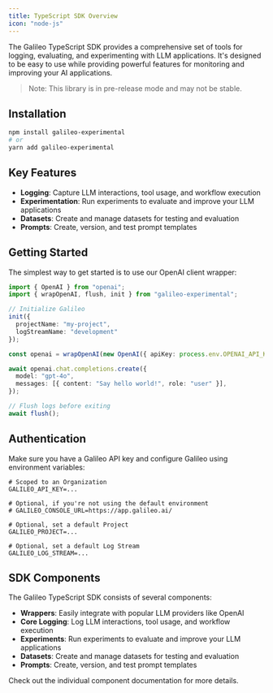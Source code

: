```yaml
---
title: TypeScript SDK Overview
icon: "node-js"
---
```


The Galileo TypeScript SDK provides a comprehensive set of tools for logging, evaluating, and experimenting with LLM applications. It's designed to be easy to use while providing powerful features for monitoring and improving your AI applications.

> Note: This library is in pre-release mode and may not be stable.

## Installation

```bash
npm install galileo-experimental
# or
yarn add galileo-experimental
```

## Key Features

- **Logging**: Capture LLM interactions, tool usage, and workflow execution
- **Experimentation**: Run experiments to evaluate and improve your LLM applications
- **Datasets**: Create and manage datasets for testing and evaluation
- **Prompts**: Create, version, and test prompt templates

## Getting Started

The simplest way to get started is to use our OpenAI client wrapper:

```typescript
import { OpenAI } from "openai";
import { wrapOpenAI, flush, init } from "galileo-experimental";

// Initialize Galileo
init({
  projectName: "my-project",
  logStreamName: "development"
});

const openai = wrapOpenAI(new OpenAI({ apiKey: process.env.OPENAI_API_KEY }));

await openai.chat.completions.create({
  model: "gpt-4o",
  messages: [{ content: "Say hello world!", role: "user" }],
});

// Flush logs before exiting
await flush();
```

## Authentication

Make sure you have a Galileo API key and configure Galileo using environment variables:

```.env
# Scoped to an Organization
GALILEO_API_KEY=...

# Optional, if you're not using the default environment
# GALILEO_CONSOLE_URL=https://app.galileo.ai/

# Optional, set a default Project
GALILEO_PROJECT=...

# Optional, set a default Log Stream
GALILEO_LOG_STREAM=...
```

## SDK Components

The Galileo TypeScript SDK consists of several components:

- **Wrappers**: Easily integrate with popular LLM providers like OpenAI
- **Core Logging**: Log LLM interactions, tool usage, and workflow execution
- **Experiments**: Run experiments to evaluate and improve your LLM applications
- **Datasets**: Create and manage datasets for testing and evaluation
- **Prompts**: Create, version, and test prompt templates

Check out the individual component documentation for more details. 
